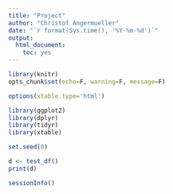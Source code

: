 ```yaml
---
title: "Project"
author: "Christof Angermueller"
date: "`r format(Sys.time(), '%Y-%m-%d')`"
output:
  html_document:
    toc: yes
---
```


<style>
img {
    max-width: none;
}
</style>

```r
library(knitr)
opts_chunk$set(echo=F, warning=F, message=F)
```

```r
options(xtable.type='html')
```

```r
library(ggplot2)
library(dplyr)
library(tidyr)
library(xtable)
```

```r
set.seed(0)
```

```r
d <- test_df()
print(d)
```

```r
sessionInfo()
```
